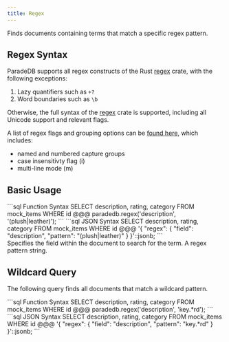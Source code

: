 ```yaml
---
title: Regex
---
```


Finds documents containing terms that match a specific regex pattern.

## Regex Syntax


ParadeDB supports all regex constructs of the Rust [regex](https://docs.rs/regex/latest/regex/) crate, with the following exceptions:

1. Lazy quantifiers such as `+?`
2. Word boundaries such as `\b`

Otherwise, the full syntax of the [regex](https://docs.rs/regex/latest/regex/) crate is supported, including all Unicode support and relevant flags.

A list of regex flags and grouping options can be [found here](https://docs.rs/regex/latest/regex/#grouping-and-flags), which includes:
- named and numbered capture groups
- case insensitivty flag (i)
- multi-line mode (m)

## Basic Usage

<CodeGroup>
```sql Function Syntax
SELECT description, rating, category
FROM mock_items
WHERE id @@@ paradedb.regex('description', '(plush|leather)');
```
```sql JSON Syntax
SELECT description, rating, category
FROM mock_items
WHERE id @@@
'{
    "regex": {
        "field": "description",
        "pattern": "(plush|leather)"
    }
}'::jsonb;
```
</CodeGroup>

<div className="mt-8" />

<ParamField body="field" required>
  Specifies the field within the document to search for the term.
</ParamField>
<ParamField body="pattern" required>
  A regex pattern string.
</ParamField>

## Wildcard Query

The following query finds all documents that match a wildcard pattern.

<CodeGroup>
```sql Function Syntax
SELECT description, rating, category
FROM mock_items
WHERE id @@@ paradedb.regex('description', 'key.*rd');
```
```sql JSON Syntax
SELECT description, rating, category
FROM mock_items
WHERE id @@@
'{
    "regex": {
        "field": "description",
        "pattern": "key.*rd"
    }
}'::jsonb;
```
</CodeGroup>
